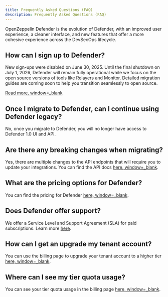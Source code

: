 ```yaml
---
title: Frequently Asked Questions (FAQ)
description: Frequently Asked Questions (FAQ)
---
```


OpenZeppelin Defender is the evolution of Defender, with an improved user experience, a cleaner interface, and new features that offer a more cohesive experience across the DevSecOps lifecycle. 

## How can I sign up to Defender?

New sign-ups were disabled on June 30, 2025. Until the final shutdown on July 1, 2026, Defender will remain fully operational while we focus on the open source versions of tools like Relayers and Monitor. Detailed migration guides are coming soon to help you transition seamlessly to open source.

[Read more, window=_blank](https://blog.openzeppelin.com/doubling-down-on-open-source-and-phasing-out-defender)

## Once I migrate to Defender, can I continue using Defender legacy?

No, once you migrate to Defender, you will no longer have access to Defender 1.0 UI and API.

## Are there any breaking changes when migrating?

Yes, there are multiple changes to the API endpoints that will require you to update your integrations. You can find the API docs [here, window=_blank](https://www.api-docs.defender.openzeppelin.com/#defender-sdk).

## What are the pricing options for Defender?

You can find the pricing for Defender [here, window=_blank](https://www.openzeppelin.com/pricing). 

## Does Defender offer support?

We offer a Service Level and Support Agreement (SLA) for paid subscriptions. Learn more [here](index.mdx#sla).

## How can I get an upgrade my tenant account?

You can use the billing page to upgrade your tenant account to a higher tier [here, window=_blank](https://defender.openzeppelin.com/v2/#/billing/).

## Where can I see my tier quota usage?

You can see your tier quota usage in the billing page [here, window=_blank](https://defender.openzeppelin.com/v2/#/billing/usage).
